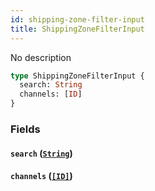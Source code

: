 ```yaml
---
id: shipping-zone-filter-input
title: ShippingZoneFilterInput
---
```


No description

```graphql
type ShippingZoneFilterInput {
  search: String
  channels: [ID]
}
```

### Fields

#### `search` ([`String`](/developer/api-reference/scalars/string.mdx))

#### `channels` ([`[ID]`](/developer/api-reference/scalars/id.mdx))
